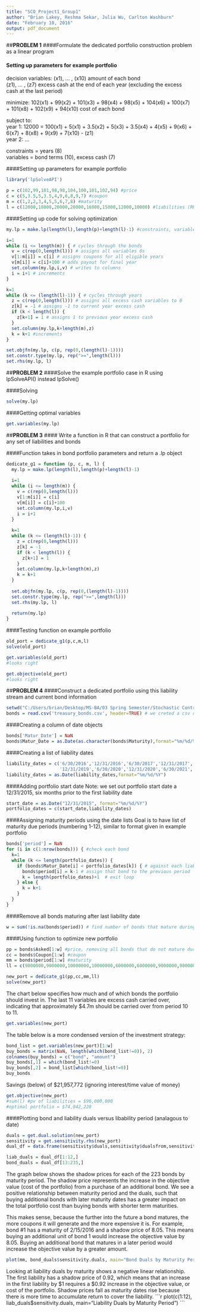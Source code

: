 ```yaml
---
title: "SCO_Project1_Group1"
author: "Brian Lakey, Reshma Sekar, Julia Wu, Carlton Washburn"
date: "February 10, 2016"
output: pdf_document
---
```



##**PROBLEM 1**
####Formulate the dedicated portfolio construction problem as a linear program  

#### Setting up parameters for example portfolio  

decision variables: (x1), ... , (x10) amount of each bond  
                    (z1), ... , (z7) excess cash at the end of each year (excluding the excess cash at the                                         last period)  

minimize: 102(x1) + 99(x2) + 101(x3) + 98(x4) + 98(x5) + 104(x6) + 100(x7) + 101(x8) + 102(x9) + 94(x10)
 cost of each bond

subject to:  
 year 1: 12000 = 100(x1) + 5(x1) + 3.5(x2) + 5(x3) + 3.5(x4) + 4(x5) + 9(x6) + 6(x7) + 8(x8) + 9(x9) + 7(x10) - (z1)  
 year 2: ...  

constraints = years (8)  
variables = bond terms (10), excess cash (7)  

####Setting up parameters for example portfolio
```r
library('lpSolveAPI')

p = c(102,99,101,98,98,104,100,101,102,94) #price
c = c(5,3.5,5,3.5,4,9,6,8,9,7) #coupon
m = c(1,2,2,3,4,5,5,6,7,8) #maturity
l = c(12000,18000,20000,20000,16000,15000,12000,10000) #liabilities (RHS)
```


####Setting up code for solving optimization
```r
my.lp = make.lp(length(l),length(p)+length(l)-1) #constraints, variables

i=1
while (i <= length(m)) { # cycles through the bonds
  v = c(rep(0,length(l))) # assigns all variables 0s
  v[1:m[i]] = c[i] # assigns coupons for all eligible years
  v[m[i]] = c[i]+100 # adds payout for final year
  set.column(my.lp,i,v) # writes to columns
  i = i+1 # increments
}

k=1
while (k <= (length(l)-1)) { # cycles through years
  z = c(rep(0,length(l))) # assigns all excess cash variables to 0
  z[k] = -1 # assigns -1 to current year excess cash
  if (k < length(l)) { 
    z[k+1] = 1 # assigns 1 to previous year excess cash
  }
  set.column(my.lp,k+length(m),z)
  k = k+1 #increments
}

set.objfn(my.lp, c(p, rep(0,(length(l)-1))))
set.constr.type(my.lp, rep(">=",length(l)))
set.rhs(my.lp, l)
```

  
##**PROBLEM 2**
####Solve the example portfolio case in R using lpSolveAPI() instead lpSolve()  
  
####Solving
```r
solve(my.lp)
```
  
####Getting optimal variables
```r
get.variables(my.lp)
```

    
##**PROBLEM 3**
#### Write a function in R that can construct a portfolio for any set of liabilities and bonds  

####Function takes in bond portfolio parameters and return a .lp object
```r
dedicate_g1 = function (p, c, m, l) {
  my.lp = make.lp(length(l),length(p)+length(l)-1)
  
  i=1
  while (i <= length(m)) {
    v = c(rep(0,length(l)))
    v[1:m[i]] = c[i]
    v[m[i]] = c[i]+100
    set.column(my.lp,i,v)
    i = i+1
  }
  
  k=1
  while (k <= (length(l)-1)) {
    z = c(rep(0,length(l)))
    z[k] = -1
    if (k < length(l)) {
      z[k+1] = 1
    }
    set.column(my.lp,k+length(m),z)
    k = k+1
  }
  
  set.objfn(my.lp, c(p, rep(0,(length(l)-1))))
  set.constr.type(my.lp, rep(">=",length(l)))
  set.rhs(my.lp, l)
  
  return(my.lp)
}
```



####Testing function on example portfolio
```r
old_port = dedicate_g1(p,c,m,l)
solve(old_port)
```

```r
get.variables(old_port)
#looks right
```

```r
get.objective(old_port)
#looks right
```

  
##**PROBLEM 4**
####Construct a dedicated portfolio using this liability stream and current bond information  

```r
setwd("C:/Users/brian/Desktop/MS-BA/03 Spring Semester/Stochastic Control and Optimization/sco_project 1")
bonds = read.csv('treasury_bonds.csv', header=TRUE) # we creted a csv document containing all of the important bond fields from the provided website
```

  
####Creating a column of date objects
```r
bonds['Matur_Date'] = NaN
bonds$Matur_Date = as.Date(as.character(bonds$Maturity),format="%m/%d/%Y")
```


####Creating a list of liability dates
```r
liability_dates = c('6/30/2016','12/31/2016','6/30/2017','12/31/2017','6/30/2018','12/31/2018','6/30/2019',
                    '12/31/2019','6/30/2020','12/31/2020','6/30/2021','12/31/2021')
liability_dates = as.Date(liability_dates,format="%m/%d/%Y")
```

####Adding portfolio start date
Note: we set out portfolio start date a 12/31/2015, six months prior to the first liability date
```r
start_date = as.Date("12/31/2015", format="%m/%d/%Y")
portfolio_dates = c(start_date,liability_dates)
```


####Assigning maturity periods using the date lists
Goal is to have list of maturity due periods (numbering 1-12), similar to format given in example portfolio
```r
bonds['period'] = NaN
for (i in c(1:nrow(bonds))) { #check each bond
  k=1
  while (k <= length(portfolio_dates)) {
    if (bonds$Matur_Date[i] < portfolio_dates[k]) { # against each liability date until the maturity date exceeds the liability date
      bonds$period[i] = k-1 # assign that bond to the previous period
      k = length(portfolio_dates)+1  # exit loop
    } else {
      k = k+1 
    }
  }
}
```


####Remove all bonds maturing after last liability date
```r
w = sum(!is.na(bonds$period)) # find number of bonds that mature during project 
```

####Using function to optimize new portfolio
```r
pp = bonds$Asked[1:w] #price, removing all bonds that do not mature during the life of the project
cc = bonds$Coupon[1:w] #coupon
mm = bonds$period[1:w] #maturity
ll = c(9000000,9000000,10000000,10000000,6000000,6000000,9000000,9000000,10000000,10000000,5000000,3000000) #liabilities (RHS)

new_port = dedicate_g1(pp,cc,mm,ll)
solve(new_port)
```

  
The chart below specifies how much and of which bonds the portfolio should invest in.  The last 11 variables are excess cash carried over, indicating that approximately $4.7m should be carried over from period 10 to 11.
```r
get.variables(new_port)
```

  
The table below is a more condensed version of the investment strategy:
```r
bond_list = get.variables(new_port)[1:w]
buy_bonds = matrix(NaN, length(which(bond_list!=0)), 2)
colnames(buy_bonds) = c("bond", "amount")
buy_bonds[,1] = which(bond_list!=0)
buy_bonds[,2] = bond_list[which(bond_list!=0)]
buy_bonds
```

  
Savings (below) of $21,957,772 (ignoring interest/time value of money)
```r
get.objective(new_port)
#sum(l) #pv of liabilities = $96,000,000
#optimal portfolio = $74,042,228
```

####Plotting bond and liability duals versus libability period (analagous to date)
```r

duals = get.dual.solution(new_port)
sensitivity = get.sensitivity.rhs(new_port)
dual_df = data.frame(sensitivity$duals,sensitivity$dualsfrom,sensitivity$dualstill)

liab_duals = dual_df[1:12,]
bond_duals = dual_df[13:235,]

```

  
The graph below shows the shadow prices for each of the 223 bonds by maturity period. The shadow price represents the increase in the objective value (cost of the portfolio) from a purchase of an additional bond. We see a positive relationship between maturity period and the duals, such that buying additional bonds with later maturity dates has a greater impact on the total portfolio cost than buying bonds with shorter term maturities.

This makes sense, because the further into the future a bond matures, the more coupons it will generate and the more expensive it is. For example, bond #1 has a maturity of 2/15/2016 and a shadow price of 8.05. This means buying an additional unit of bond 1 would increase the objective value by 8.05.  Buying an additional bond that matures in a later period would increase the objective value by a greater amount.
```r
plot(mm, bond_duals$sensitivity.duals, main="Bond Duals by Maturity Period")
```

  
Looking at liability duals by maturity shows a negative linear relationship. The first liability has a shadow price of 0.92, which means that an increase in the first liability by $1 requires a $0.92 increase in the objective value, or cost of the portfolio. Shadow prices fall as maturity dates rise because there is more time to accumulate return to cover the liability.
```r
plot(c(1:12), liab_duals$sensitivity.duals, main="Liability Duals by Maturity Period")
```




